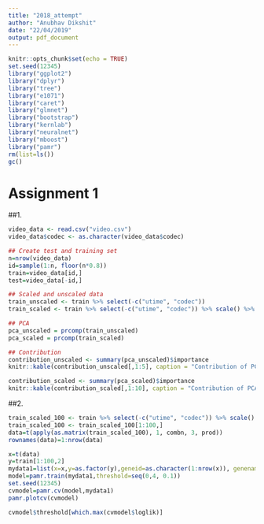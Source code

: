 ```yaml
---
title: "2018_attempt"
author: "Anubhav Dikshit"
date: "22/04/2019"
output: pdf_document
---
```


```r
knitr::opts_chunk$set(echo = TRUE)
set.seed(12345)
library("ggplot2")
library("dplyr")
library("tree")
library("e1071")
library("caret")
library("glmnet")
library("bootstrap")
library("kernlab")
library("neuralnet")
library("mboost")
library("pamr")
rm(list=ls())
gc()
```

# Assignment 1

##1.
```r
video_data <- read.csv("video.csv")
video_data$codec <- as.character(video_data$codec)

## Create test and training set
n=nrow(video_data)
id=sample(1:n, floor(n*0.8))
train=video_data[id,]
test=video_data[-id,]

## Scaled and unscaled data
train_unscaled <- train %>% select(-c("utime", "codec"))
train_scaled <- train %>% select(-c("utime", "codec")) %>% scale() %>% as.matrix()

## PCA
pca_unscaled = prcomp(train_unscaled)
pca_scaled = prcomp(train_scaled)

## Contribution
contribution_unscaled <- summary(pca_unscaled)$importance
knitr::kable(contribution_unscaled[,1:5], caption = "Contribution of PCA axis towards varience explaination of Unscaled Data")

contribution_scaled <- summary(pca_scaled)$importance
knitr::kable(contribution_scaled[,1:10], caption = "Contribution of PCA axis towards varience explaination of Scaled Data")
```


##2.
```r

train_scaled_100 <- train %>% select(-c("utime", "codec")) %>% scale() 
train_scaled_100 <- train_scaled_100[1:100,]
data=t(apply(as.matrix(train_scaled_100), 1, combn, 3, prod))
rownames(data)=1:nrow(data)

x=t(data)
y=train[1:100,2]
mydata1=list(x=x,y=as.factor(y),geneid=as.character(1:nrow(x)), genenames=rownames(x))
model=pamr.train(mydata1,threshold=seq(0,4, 0.1))
set.seed(12345)
cvmodel=pamr.cv(model,mydata1)
pamr.plotcv(cvmodel)

cvmodel$threshold[which.max(cvmodel$loglik)]

```
















